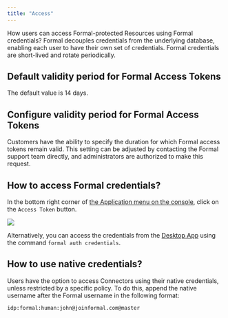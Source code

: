 ```yaml
---
title: "Access"
---
```


How users can access Formal-protected Resources using Formal credentials?
Formal decouples credentials from the underlying database, enabling each user to have their own set of credentials. Formal credentials are short-lived and rotate periodically.

## Default validity period for Formal Access Tokens 

The default value is 14 days.

## Configure validity period for Formal Access Tokens

Customers have the ability to specify the duration for which Formal access tokens remain valid. This setting can be adjusted by contacting the Formal support team directly, and administrators are authorized to make this request.

## How to access Formal credentials?

In the bottom right corner of [the Application menu on the console](https://app.joinformal.com), click on the `Access Token` button.

<img src="/img/credentials.png" />

Alternatively, you can access the credentials from the [Desktop App](/desktop-app/introduction) using the command `formal auth credentials`.

## How to use native credentials?

Users have the option to access Connectors using their native credentials, unless restricted by a specific policy. To do this, append the native username after the Formal username in the following format:
```
idp:formal:human:john@joinformal.com@master
```